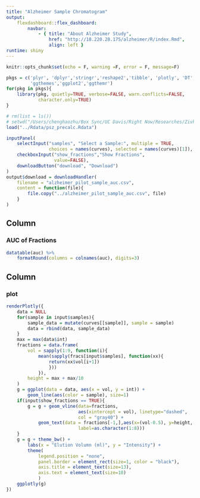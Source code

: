```yaml
---
title: "Alzheimer Sample Chromatogram"
output: 
    flexdashboard::flex_dashboard:
        navbar:
            - { title: "About Alzheimer Study", 
                href: "http://18.220.28.175/alzheimer/R/index.Rmd", 
                align: left }
runtime: shiny 
---
```


```r
knitr::opts_chunk$set(echo = F, warning =F, error = F, message=F)
```

```r
pkgs = c('plyr', 'dplyr','stringr','reshape2','tibble', 'plotly', 'DT',
         'ggthemes','ggplot2','ggthemr')
for(pkg in pkgs){
    library(pkg, quietly=TRUE, verbose=FALSE, warn.conflicts=FALSE, 
            character.only=TRUE)
}
```

```r
# rm(list = ls())
# setwd("/Users/chenghaozhu/Box Sync/UC Davis/Right Now/Researches/Zivkovic Lab/Alzheimer_Disease_Study/R/")
load("../Rdata/psz_precalc.Rdata")
```

```r
inputPanel(
    selectInput("samples", "Select a Sample:", multiple = TRUE,
                choices = names(curves), selected = names(curves)[1]),
    checkboxInput("show_fractions","Show Fractions",
                  value=FALSE),
    downloadButton("download", "Download")
)
output$download = downloadHandler(
    filename = "alzheimer_pilot_sample_auc.csv",
    content = function(file){
        file.copy("../alzheimer_pilot_sample_auc.csv", file)
    }
)
```

Column 
-------------------------------------

### AUC of Fractions

```r
datatable(auc) %>%
    formatRound(columns = colnames(auc), digits=3)
```

Column 
-------------------------------------

### plot

```r
renderPlotly({
    data = NULL
    for(sample in input$samples){
        sample_data = mutate(curves[[sample]], sample = sample)
        data = rbind(data, sample_data)
    }
    max = max(data$int)
    fractions = data.frame(
        vol = sapply(1:9, function(i){
            mean(sapply(fracs[input$samples], function(xx){
                return(xx$vol[i+1])
                }))
            }),
        height = max + max/10
    )
    g = ggplot(data = data, aes(x = vol, y = int)) +
        geom_line(aes(color = sample), size=1)
    if(input$show_fractions == TRUE){
        g = g + geom_vline(data=fractions, 
                           aes(xintercept = vol), linetype="dashed",
                           col = "gray40") +
            geom_text(data = fractions[-1,],aes(x=(vol-0.5), y=height,
                           label=as.character(1:8)))
    } 
    g = g + theme_bw() +
        labs(x = "Elution Volumn (ml)", y = "Intensity") +
        theme(
            legend.position = "none",
            panel.border = element_rect(size=1, color = "black"),
            axis.title = element_text(size=13),
            axis.text = element_text(size=10)
            )
    ggplotly(g)
})
```